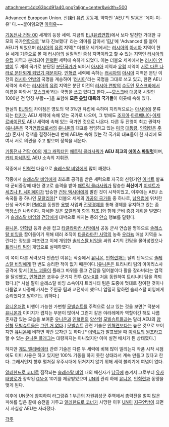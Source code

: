 attachment:4dc63bcd91a40.png?align=center&width=500

Advanced European Union. 신(新) [[유럽]] 공동체. 약자인 'AEU'의 발음은 '에이-이-유' 다.~~붙여읽으면 [[아이유]]~~

[[기동전사 건담 00]] 세계의 등장 세력. 지금의 [[EU]]([[유럽연합]])에서 보다 발전한 거대한 규모의 국가[[연합]]으로 '보다 진보했다' 라는 의미를 담아서 '[[EU]]'에 'Advanced'를 붙여 AEU가 되었으며 [[러시아]]의 [[유럽]] 지역[* 더블오 세계에서는 [[러시아]]의 [[아시아]] 지역이 현실 세계 기준으로 볼 때 [[러시아]]의 실질적인 중심 지역이라고 할 수 있는 지역인 [[러시아]]의 [[유럽]] 지역과 분리되어 [[인혁련]] 세력에 속하게 되었다. 이는 더블오 세계에서는 [[러시아 연방]]이 두 개의 국가로 분단된 [[분단국가]]가 되어서 [[아시아]] 지역과 [[유럽]] 지역이 [[분리주의|서로 다른 나라로 분단되게 되었기 때문이다]]. [[인혁련]] 세력에 속하는 [[러시아]]의 [[아시아]] 지역은 분단 이전의 [[러시아 연방]]의 국명을 계승하여 '[[러시아]]'라는 국명을 그대로 쓰고 있고, 한편 AEU 세력에 속하는 [[러시아]]의 [[유럽]] 지역은 분단 이전의 [[러시아 연방]]의 [[수도]]인 [[모스크바]]에서 이름을 따와서 '[[모스크바]]'라는 국명을 쓰고 있다고 한다.~~[[모스크바 대공국]] 시절인 1000년 전 명칭 부활~~]을 포함해 '''모든 [[유럽]] 대륙의 국가들'''이 이곳에 속해 있다.

현실의 [[EU]]와의 차이점은 영토의 약 3%만 유럽에 속하며 지리적으로는 [[아시아]]에 분류되는 [[터키]]가 AEU 세력에 속해 있는 국가로 나오며, 그 밖에도 [[조지아]]·[[아르메니아]]·[[아제르바이잔]]도 AEU 세력에 속해 있는 국가인 것으로 나온다. 다른 두 진영이 최고 권력자([[유니온(기동전사 건담 00)|유니온]]은 국가[[연합]]으로서의 [[유니온(기동전사 건담 00)|유니온]]의 대표를 겸임하고 있는 [[미국]] [[대통령]], [[인혁련]]은 [[주석]]) 혼자서 정책을 결정하는데 반해 AEU는 속해 있는 각 국가의 대표들이 한 자리에 모여서 서로 의견을 주고 받으며 정책을 세운다.

[[기동전사 건담 00]]의 [[개그 캐릭터]]인 [[패트릭 콜라사워]]가 '''AEU 최고의 [[에이스]] [[파일럿]]'''이며, [[커티 마네킹]]도 AEU 소속의 지휘관.

작중에서 [[인혁련]] 다음으로 [[솔레스탈 비잉]]에게 많이 깨졌다.

작중에서 [[솔레스탈 비잉]]에게 최초로 공격을 받은 세력으로 자국의 신형기인 [[이넥트]] 발표 때 군비증강에 대한 경고로 습격을 받아 [[패트릭 콜라사워]]가 탑승한 '''최신예기''' [[이넥트]]가 [[세츠나 F. 세이에이]]가 탑승한 [[건담 엑시아]]에게 발린 것이 시작이었고, 이후에는 AEU 소속국들 중 하나인 [[모랄리아]][* 더블오 세계의 [[가공의 국가]]들 중 하나로, [[남유럽]]에 위치한 신생 국가이며 [[PMC]]를 동원한 [[용병]] 사업과 [[전쟁경제]]를 통해 경제를 유지하고 있는 좀 [[막장]]스런 나라이다. 자세한 것은 [[모랄리아]] 항목 참조.]와 함께 군비 증강 계획을 벌였다가 [[솔레스탈 비잉]]의 [[건담]]에게 대박으로 깨지는 등의 [[안습]] 행보를 달렸다.

[[유니온(기동전사 건담 00)|유니온]], [[인혁련]] 등과 손을 잡고 [[타클라마칸 사막]]에서 공동 군사 연습을 명목으로 [[솔레스탈 비잉]]을 끌어들이기 위해 테러 조직이 [[타클라마칸 사막]]의 농축 [[우라늄]] 매설 지역을 노린다는 정보를 퍼뜨렸고 이에 개입한 [[솔레스탈 비잉]]을 싸워 4기의 건담을 몰아넣었으나 [[트리니티 팀]]의 개입으로 실패하였다.

이 쪽이 다른 세력보다 안습인 이유는 작중에서 [[유니온(기동전사 건담 00)|유니온]], [[인혁련]]과는 달리 단독으로 [[솔레스탈 비잉]]에게 한 번도 승리한 적이 없기 때문이다.([[유니온(기동전사 건담 00)|유니온]]은 트리니티 팀의 아이리스사 공격에 맞서 [[그라함 에이커||어느 괴물이]] 플래그 따위를 몰고 건담을 밀어붙이다 팔을 잘라버리는 업적을 달성했고, [[인혁련]]은 코우슈 군기지 전투 [[GN-X]]를 처음 동원하여 트리니티 팀을 격퇴했다.)[* 사실 말이 솔레스탈 비잉 소속이지 트리니티 팀은 도중에 멋대로 참여한 것이나 다름없고 나중에 가서는 주인공 팀과 교전까지 했으니 엄밀히 말하면 솔레스탈 비잉에게 승리했다고 말하기도 뭐하다.]

[[유니온(기동전사 건담 00)|유니온]]처럼 비행이 가능한 가변형 [[모빌슈트]]를 주력으로 삼고 있는 것을 보면[* 덕분에 [[유니온(기동전사 건담 00)|유니온]]과 이미지가 겹치는 부분이 많아서 그런지 같은 야라레메카 역할이긴 해도 나름 존재감 있는 모습을 보여준 [[유니온]]과 [[인혁련]]의 [[양산형]] [[모빌슈트]]들과는 달리 AEU의 [[양산형]] [[모빌슈트]]들은 [[그런 거 없다]].] [[모빌슈트]] 관련 기술은 [[인혁련]]보다는 높은 것으로 보이지만 [[유니온(기동전사 건담 00)|유니온]]에 비하면 약간 모자란 듯 하다.[* [[이넥트]]가 발표됐을 때 [[이넥트]]의 [[원조]]라고 할 수 있는 [[유니온 플래그]]는 대량까지는 아니었지만 이미 실전 배치가 된 상태였다.]

하지만 [[궤도 엘리베이터]] 관련 기술은 다른 두 세력에 비해 많이 밀리는지 작품 시작 시점에도 이미 사용은 하고 있지만 100% 기동을 하지 못한 상태라서 계속 만들고 있다고 한다. 그래서인지 향후 펼쳐질 우주시대에 뒤쳐지지 않기 위해 세력 불리기에 여념이 없다.

[[알레한드로 코너]]로 짐작되는 [[솔레스탈 비잉]] 내의 배신자가 [[남극]]에 숨겨서 그로부터 [[유사 태양로]]가 장착된 [[GN-X]] 10기를 제공받았으며 [[국제연합|UN]]의 관리 하에 [[유니온(기동전사 건담 00)|유니온]], [[인혁련]]과 동맹을 맺게 된다.

이후에 UN군에 참여하여 라그랑쥬 1 부근의 자원위성군 주역에서 총력전을 벌여 많은 피해를 입은 끝에 승전을 거두고 [[알레한드로 코너]]가 사망한 이후 [[국제연합|UN]]이 [[지구연방(기동전사 건담 00)|지구연방]]이 되면서 사실상 AEU는 사라졌다.

[[각주]]
